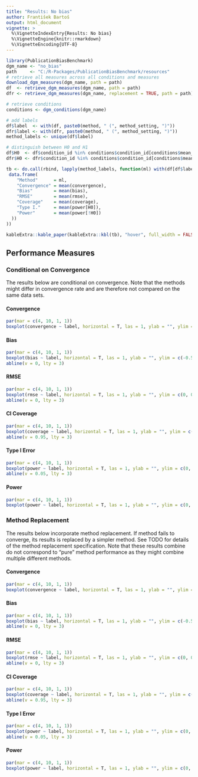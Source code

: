 ```yaml
---
title: "Results: No bias"
author: František Bartoš
output: html_document
vignette: >
  %\VignetteIndexEntry{Results: No bias}
  %\VignetteEngine{knitr::rmarkdown}
  %\VignetteEncoding{UTF-8}
---
```


```r
library(PublicationBiasBenchmark)
dgm_name <- "no_bias"
path     <- "C:/R-Packages/PublicationBiasBenchmark/resources"
# retrieve all measures across all conditions and measures
download_dgm_measures(dgm_name, path = path)
df  <- retrieve_dgm_measures(dgm_name, path = path)
dfr <- retrieve_dgm_measures(dgm_name, replacement = TRUE, path = path)

# retrieve conditions
conditions <- dgm_conditions(dgm_name)

# add labels
df$label  <- with(df, paste0(method, " (", method_setting, ")"))
dfr$label <- with(dfr, paste0(method, " (", method_setting, ")"))
method_labels <- unique(df$label)

# distinguish between H0 and H1
df$H0  <- df$condition_id %in% conditions$condition_id[conditions$mean_effect == 0]
dfr$H0 <- dfr$condition_id %in% conditions$condition_id[conditions$mean_effect == 0]
```

```r
tb <- do.call(rbind, lapply(method_labels, function(ml) with(df[df$label == ml,],
 data.frame(
    "Method"      = ml,
    "Convergence" = mean(convergence),
    "Bias"        = mean(bias),
    "RMSE"        = mean(rmse),
    "Coverage"    = mean(coverage),
    "Type I."     = mean(power[H0]),
    "Power"       = mean(power[!H0])
  ))
))

kableExtra::kable_paper(kableExtra::kbl(tb), "hover", full_width = FALSE)

```

## Performance Measures {.tabset .tabset-fade .tabset-pills}

### Conditional on Convergence {.tabset .tabset-fade .tabset-pills}

The results below are conditional on convergence. 
Note that the methods might differ in convergence rate and are therefore not compared on the same data sets.

#### Convergence

```r
par(mar = c(4, 10, 1, 1))
boxplot(convergence ~ label, horizontal = T, las = 1, ylab = "", ylim = c(0, 1), data = df, xlab = "Convergence")
```

#### Bias

```r
par(mar = c(4, 10, 1, 1))
boxplot(bias ~ label, horizontal = T, las = 1, ylab = "", ylim = c(-0.5, 0.5), data = df, xlab = "Bias")
abline(v = 0, lty = 3)
```

#### RMSE

```r
par(mar = c(4, 10, 1, 1))
boxplot(rmse ~ label, horizontal = T, las = 1, ylab = "", ylim = c(0, 0.5), data = df, xlab = "RMSE")
abline(v = 0, lty = 3)
```

#### CI Coverage

```r
par(mar = c(4, 10, 1, 1))
boxplot(coverage ~ label, horizontal = T, las = 1, ylab = "", ylim = c(0, 1), data = df, xlab = "CI Coverage")
abline(v = 0.95, lty = 3)
```

#### Type I Error

```r
par(mar = c(4, 10, 1, 1))
boxplot(power ~ label, horizontal = T, las = 1, ylab = "", ylim = c(0, 1), data = df[df$H0,], xlab = "Type I Error")
abline(v = 0.05, lty = 3)
```

#### Power

```r
par(mar = c(4, 10, 1, 1))
boxplot(power ~ label, horizontal = T, las = 1, ylab = "", ylim = c(0, 1), data = df[!df$H0,], xlab = "Power")
```


### Method Replacement  {.tabset .tabset-fade .tabset-pills}

The results below incorporate method replacement. If method fails to converge, its results is replaced by a simpler method. See TODO for details of the method replacement specification.
Note that these results combine do not correspond to "pure" method performance as they might combine multiple different methods.

#### Convergence

```r
par(mar = c(4, 10, 1, 1))
boxplot(convergence ~ label, horizontal = T, las = 1, ylab = "", ylim = c(0, 1), data = dfr, xlab = "Convergence")
```

#### Bias

```r
par(mar = c(4, 10, 1, 1))
boxplot(bias ~ label, horizontal = T, las = 1, ylab = "", ylim = c(-0.5, 0.5), data = dfr, xlab = "Bias")
abline(v = 0, lty = 3)
```

#### RMSE

```r
par(mar = c(4, 10, 1, 1))
boxplot(rmse ~ label, horizontal = T, las = 1, ylab = "", ylim = c(0, 0.5), data = dfr, xlab = "RMSE")
abline(v = 0, lty = 3)
```

#### CI Coverage

```r
par(mar = c(4, 10, 1, 1))
boxplot(coverage ~ label, horizontal = T, las = 1, ylab = "", ylim = c(0, 1), data = dfr, xlab = "CI Coverage")
abline(v = 0.95, lty = 3)
```

#### Type I Error

```r
par(mar = c(4, 10, 1, 1))
boxplot(power ~ label, horizontal = T, las = 1, ylab = "", ylim = c(0, 1), data = dfr[dfr$H0,], xlab = "Type I Error")
abline(v = 0.05, lty = 3)
```

#### Power

```r
par(mar = c(4, 10, 1, 1))
boxplot(power ~ label, horizontal = T, las = 1, ylab = "", ylim = c(0, 1), data = dfr[!dfr$H0,], xlab = "Power")
```
